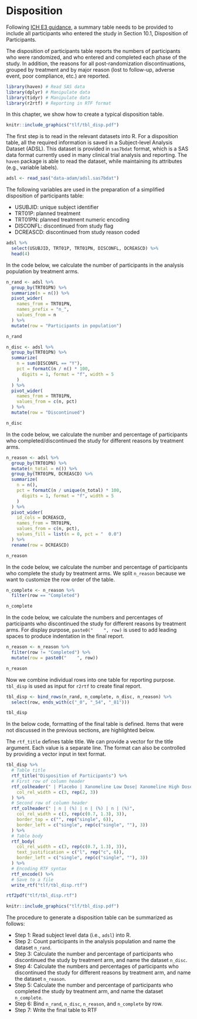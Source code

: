 # Disposition {#disposition}

Following [ICH E3 guidance](https://database.ich.org/sites/default/files/E3_Guideline.pdf),
a summary table needs to be provided to include all participants who entered the study in Section 10.1, Disposition of Participants.

The disposition of participants table reports the numbers of participants who were randomized,
and who entered and completed each phase of the study.
In addition, the reasons for all post-randomization discontinuations,
grouped by treatment and by major reason (lost to follow-up, adverse event, poor compliance, etc.) are reported.

```r
library(haven) # Read SAS data
library(dplyr) # Manipulate data
library(tidyr) # Manipulate data
library(r2rtf) # Reporting in RTF format
```

In this chapter, we show how to create a typical disposition table.

```r
knitr::include_graphics("tlf/tbl_disp.pdf")
```

The first step is to read in the relevant datasets into R.
For a disposition table, all the required information is saved in a Subject-level Analysis Dataset (ADSL).
This dataset is provided in `sas7bdat` format, which is a SAS data format currently used in many clinical trial analysis and reporting.
The `haven` package is able to read the dataset, while maintaining its attributes (e.g., variable labels).

```r
adsl <- read_sas("data-adam/adsl.sas7bdat")
```

The following variables are used in the preparation of a simplified disposition of participants table:

- USUBJID: unique subject identifier
- TRT01P: planned treatment
- TRT01PN: planned treatment numeric encoding
- DISCONFL: discontinued from study flag
- DCREASCD: discontinued from study reason coded

```r
adsl %>%
  select(USUBJID, TRT01P, TRT01PN, DISCONFL, DCREASCD) %>%
  head(4)
```

In the code below, we calculate the number of participants in the analysis population by treatment arms.

```r
n_rand <- adsl %>%
  group_by(TRT01PN) %>%
  summarize(n = n()) %>%
  pivot_wider(
    names_from = TRT01PN,
    names_prefix = "n_",
    values_from = n
  ) %>%
  mutate(row = "Participants in population")

n_rand
```

```r
n_disc <- adsl %>%
  group_by(TRT01PN) %>%
  summarize(
    n = sum(DISCONFL == "Y"),
    pct = formatC(n / n() * 100,
      digits = 1, format = "f", width = 5
    )
  ) %>%
  pivot_wider(
    names_from = TRT01PN,
    values_from = c(n, pct)
  ) %>%
  mutate(row = "Discontinued")

n_disc
```

In the code below, we calculate the number and percentage of
participants who completed/discontinued the study for different reasons by treatment arms.

```r
n_reason <- adsl %>%
  group_by(TRT01PN) %>%
  mutate(n_total = n()) %>%
  group_by(TRT01PN, DCREASCD) %>%
  summarize(
    n = n(),
    pct = formatC(n / unique(n_total) * 100,
      digits = 1, format = "f", width = 5
    )
  ) %>%
  pivot_wider(
    id_cols = DCREASCD,
    names_from = TRT01PN,
    values_from = c(n, pct),
    values_fill = list(n = 0, pct = "  0.0")
  ) %>%
  rename(row = DCREASCD)

n_reason
```

In the code below, we calculate the number and percentage of participants who complete the study by treatment arms.
We split `n_reason` because we want to customize the row order of the table.

```r
n_complete <- n_reason %>%
  filter(row == "Completed")

n_complete
```

In the code below, we calculate the numbers and percentages of participants who discontinued the study for different reasons by treatment arms.
For display purpose, `paste0("    ", row)` is used to add leading spaces to produce indentation in the final report.

```r
n_reason <- n_reason %>%
  filter(row != "Completed") %>%
  mutate(row = paste0("    ", row))

n_reason
```

Now we combine individual rows into one table for reporting purpose.
`tbl_disp` is used as input for `r2rtf` to create final report.

```r
tbl_disp <- bind_rows(n_rand, n_complete, n_disc, n_reason) %>%
  select(row, ends_with(c("_0", "_54", "_81")))

tbl_disp
```

In the below code, formatting of the final table is defined.
Items that were not discussed in the previous sections, are highlighted below.

The `rtf_title` defines table title.
We can provide a vector for the title argument.
Each value is a separate line.
The format can also be controlled by providing a vector input in text format.

```r
tbl_disp %>%
  # Table title
  rtf_title("Disposition of Participants") %>%
  # First row of column header
  rtf_colheader(" | Placebo | Xanomeline Low Dose| Xanomeline High Dose",
    col_rel_width = c(3, rep(2, 3))
  ) %>%
  # Second row of column header
  rtf_colheader(" | n | (%) | n | (%) | n | (%)",
    col_rel_width = c(3, rep(c(0.7, 1.3), 3)),
    border_top = c("", rep("single", 6)),
    border_left = c("single", rep(c("single", ""), 3))
  ) %>%
  # Table body
  rtf_body(
    col_rel_width = c(3, rep(c(0.7, 1.3), 3)),
    text_justification = c("l", rep("c", 6)),
    border_left = c("single", rep(c("single", ""), 3))
  ) %>%
  # Encoding RTF syntax
  rtf_encode() %>%
  # Save to a file
  write_rtf("tlf/tbl_disp.rtf")
```

```r
rtf2pdf("tlf/tbl_disp.rtf")
```

```r
knitr::include_graphics("tlf/tbl_disp.pdf")
```

The procedure to generate a disposition table can be summarized as follows:

- Step 1: Read subject level data (i.e., `adsl`) into R.
- Step 2: Count participants in the analysis population and name the dataset `n_rand`.
- Step 3: Calculate the number and percentage of participants who discontinued the study by treatment arm, and name the dataset `n_disc`.
- Step 4: Calculate the numbers and percentages of participants who discontinued the study for different reasons by treatment arm,
  and name the dataset `n_reason`.
- Step 5: Calculate the number and percentage of participants who completed the study by treatment arm, and name the dataset `n_complete`.
- Step 6: Bind `n_rand`, `n_disc`, `n_reason`, and `n_complete` by row.
- Step 7: Write the final table to RTF
